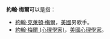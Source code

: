'''約翰·梅爾'''可以是指：
* [[約翰·梅爾|約翰·克萊頓·梅爾]]，[[美國|美國]]男歌手。
* [[約翰·梅爾_(心理學家)|約翰·梅爾 (心理學家)]]，[[美國|美國]][[心理學家|心理學家]]。

{{disambig|cat=四字人名消歧义}}